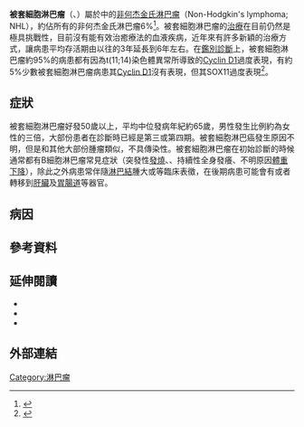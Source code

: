 {{NoteTA|G1=ME}}
{{medical}}
'''被套細胞淋巴瘤'''（{{lang-en|Mantle cell lymphoma}}、{{lang|en|MCL}}）屬於{{le|B細胞淋巴瘤|B-cell lymphoma}}中的[[非何杰金氏淋巴瘤|非何杰金氏淋巴瘤]]（Non-Hodgkin's lymphoma; NHL），約佔所有的非何杰金氏淋巴瘤6%<ref>{{Cite web |url=http://www.lls.org/sites/default/files/file_assets/mantlecelllymphoma.pdf |title=存档副本 |accessdate=2016-06-22 |archive-date=2015-08-18 |archive-url=https://web.archive.org/web/20150818211748/http://www.lls.org/sites/default/files/file_assets/mantlecelllymphoma.pdf |dead-url=no }}</ref>。被套細胞淋巴瘤的[[治療|治療]]在目前仍然是極具挑戰性，目前沒有能有效治癒療法的血液疾病，近年來有許多新穎的治療方式，讓病患平均存活期由以往的3年延長到6年左右。在[[鑑別診斷|鑑別診斷]]上，被套細胞淋巴瘤約95%的病患都有因為t(11;14)染色體異常所導致的[[周期蛋白依赖性激酶|Cyclin D1]]過度表現，有約5%少數被套細胞淋巴瘤病患其[[周期蛋白依赖性激酶|Cyclin D1]]沒有表現，但其SOX11過度表現<ref>{{Cite web |url=https://www.ncbi.nlm.nih.gov/pubmed/25679973 |title=存档副本 |accessdate=2016-06-22 |archive-date=2015-04-30 |archive-url=https://web.archive.org/web/20150430033701/http://www.ncbi.nlm.nih.gov/pubmed/25679973 |dead-url=no }}</ref>。

==症狀==
被套細胞淋巴瘤好發50歲以上，平均中位發病年紀約65歲，男性發生比例約為女性的三倍，大部份患者在診斷時已經是第三或第四期。被套細胞淋巴癌發生原因不明，但是和其他大部份腫瘤類似，不具傳染性。被套細胞淋巴瘤在初始診斷的時候通常都有B細胞淋巴瘤常見症狀（突發性[[發燒|發燒]]、{{Le|夜間盜汗|Night sweats}}、持續性全身發癢、不明原因[[體重下降|體重下降]]），除此之外病患常伴隨[[淋巴結|淋巴結]]腫大或{{Le|脾臟腫大|Splenomegaly}}等臨床表徵，在後期病患可能會有{{Le|骨轉移|Bone metastasis}}或者轉移到[[肝臟|肝臟]]及[[胃腸道|胃腸道]]等器官。

==病因==
{{empty_section}}

==參考資料==
{{reflist}}

== 延伸閱讀 ==
* {{cite journal |vauthors=Cohen JB, Zain JM, Kahl BS |title=Current Approaches to Mantle Cell Lymphoma: Diagnosis, Prognosis, and Therapies |journal=Am Soc Clin Oncol Educ Book |volume=37 |issue= 37|pages=512–25 |date=2017 |pmid=28561694 |doi=10.1200/EDBK_175448 }}
* {{cite journal |vauthors=Dreyling M, Ferrero S, Hermine O |title=How to manage mantle cell lymphoma |journal=Leukemia |volume=28 |issue=11 |pages=2117–30 |date=November 2014 |pmid=24854989 |doi=10.1038/leu.2014.171 }}
* {{cite journal |vauthors=Schieber M, Gordon LI, Karmali R |title=Current overview and treatment of mantle cell lymphoma |journal=F1000Res |volume=7 |issue= |pages= 1136|date=2018 |pmid=30109020 |pmc=6069726 |doi=10.12688/f1000research.14122.1 }}

== 外部連結 ==
{{Medical resources
|  DiseasesDB     =  
|  ICD10          = {{ICD10|C|83|1|c|83}} 
|  ICD9           = {{ICD9|200.4}} 
|  ICDO           = {{ICDO|9673|3}} 
|  OMIM           =  
|  MedlinePlus    =  
|  eMedicineSubj  = med 
|  eMedicineTopic = 1361 
|  MeshID         = D020522
}}

{{惡性淋巴瘤}}
{{染色體異常}}


[[Category:淋巴瘤|Category:淋巴瘤]]